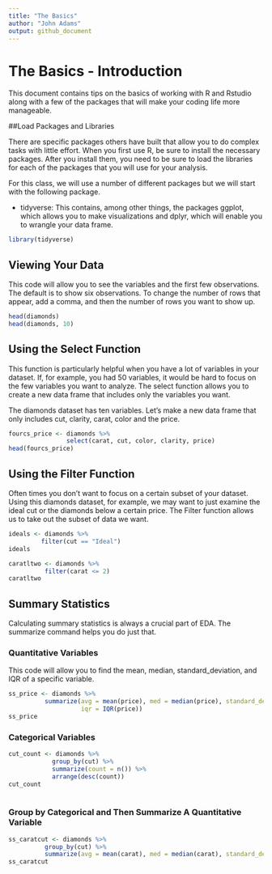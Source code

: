 ```yaml
---
title: "The Basics"
author: "John Adams"
output: github_document
---
```


# The Basics - Introduction

This document contains tips on the basics of working with R and Rstudio along with a few of the packages that will make your coding life more manageable. 

##Load Packages and Libraries

There are specific packages others have built that allow you to do complex tasks with little effort. When you first use R, be sure to install the necessary packages. After you install them, you need to be sure to load the libraries for each of the packages that you will use for your analysis.   

For this class, we will use a number of different packages but we will start with the following package. 

- tidyverse: This contains, among other things, the packages ggplot, which allows you to make visualizations and dplyr, which will enable you to wrangle your data frame. 

```r
library(tidyverse)
```

## Viewing Your Data

This code will allow you to see the variables and the first few observations. The default is to show six observations. To change the number of rows that appear, add a comma, and then the number of rows you want to show up.

```r
head(diamonds)
head(diamonds, 10)
```

## Using the Select Function
This function is particularly helpful when you have a lot of variables in your dataset. If, for example, you had 50 variables, it would be hard to focus on the few variables you want to analyze. The select function allows you to create a new data frame that includes only the variables you want.

The diamonds dataset has ten variables. Let's make a new data frame that only includes cut, clarity, carat, color and the price.
```r

fourcs_price <- diamonds %>%
                select(carat, cut, color, clarity, price)
head(fourcs_price)
```

## Using the Filter Function

Often times you don't want to focus on a certain subset of your dataset. Using this diamonds dataset, for example, we may want to just examine the ideal cut or the diamonds below a certain price. The Filter function allows us to take out the subset of data we want.

```r

ideals <- diamonds %>%
         filter(cut == "Ideal")
ideals

caratltwo <- diamonds %>%
          filter(carat <= 2)
caratltwo
```

## Summary Statistics 
Calculating summary statistics is always a crucial part of EDA. The summarize command helps you do just that.

### Quantitative Variables 
This code will allow you to find the mean, median, standard_deviation, and IQR of a specific variable.
```r
ss_price <- diamonds %>% 
          summarize(avg = mean(price), med = median(price), standard_dev = sd(price), 
                    iqr = IQR(price))
ss_price

```

### Categorical Variables

```r
cut_count <- diamonds %>%
            group_by(cut) %>%
            summarize(count = n()) %>%
            arrange(desc(count))
cut_count
            
```

### Group by Categorical and Then Summarize A Quantitative Variable

```r
ss_caratcut <- diamonds %>% 
          group_by(cut) %>%
          summarize(avg = mean(carat), med = median(carat), standard_dev = sd(carat), iqr = IQR(carat))
ss_caratcut
```




